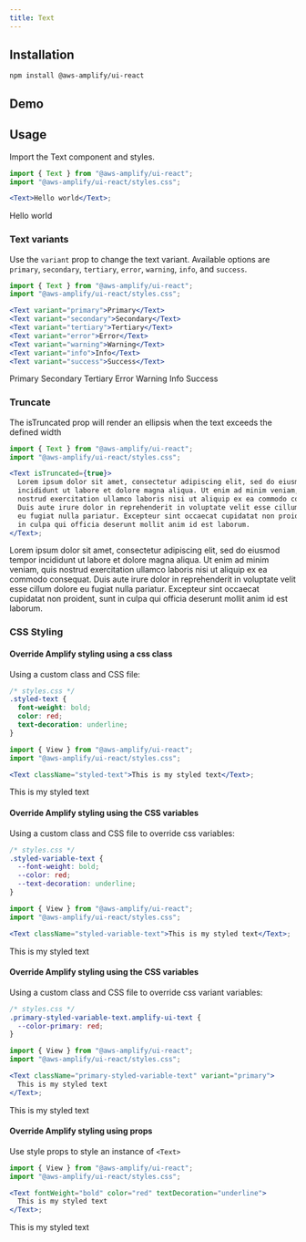 ```yaml
---
title: Text
---
```


## Installation

```
npm install @aws-amplify/ui-react
```

## Demo

<TextDemo />

## Usage

Import the Text component and styles.

```jsx
import { Text } from "@aws-amplify/ui-react";
import "@aws-amplify/ui-react/styles.css";

<Text>Hello world</Text>;
```

<Text>Hello world</Text>

### Text variants

Use the `variant` prop to change the text variant. Available options are `primary`, `secondary`, `tertiary`, `error`, `warning`, `info`, and `success`.

```jsx
import { Text } from "@aws-amplify/ui-react";
import "@aws-amplify/ui-react/styles.css";

<Text variant="primary">Primary</Text>
<Text variant="secondary">Secondary</Text>
<Text variant="tertiary">Tertiary</Text>
<Text variant="error">Error</Text>
<Text variant="warning">Warning</Text>
<Text variant="info">Info</Text>
<Text variant="success">Success</Text>
```

<Text variant="primary">Primary</Text>
<Text variant="secondary">Secondary</Text>
<Text variant="tertiary">Tertiary</Text>
<Text variant="error">Error</Text>
<Text variant="warning">Warning</Text>
<Text variant="info">Info</Text>
<Text variant="success">Success</Text>

### Truncate

The isTruncated prop will render an ellipsis when the text exceeds the defined width

```jsx
import { Text } from "@aws-amplify/ui-react";
import "@aws-amplify/ui-react/styles.css";

<Text isTruncated={true}>
  Lorem ipsum dolor sit amet, consectetur adipiscing elit, sed do eiusmod tempor
  incididunt ut labore et dolore magna aliqua. Ut enim ad minim veniam, quis
  nostrud exercitation ullamco laboris nisi ut aliquip ex ea commodo consequat.
  Duis aute irure dolor in reprehenderit in voluptate velit esse cillum dolore
  eu fugiat nulla pariatur. Excepteur sint occaecat cupidatat non proident, sunt
  in culpa qui officia deserunt mollit anim id est laborum.
</Text>;
```

<Text isTruncated={true}>
  Lorem ipsum dolor sit amet, consectetur adipiscing elit, sed do eiusmod tempor
  incididunt ut labore et dolore magna aliqua. Ut enim ad minim veniam, quis
  nostrud exercitation ullamco laboris nisi ut aliquip ex ea commodo consequat.
  Duis aute irure dolor in reprehenderit in voluptate velit esse cillum dolore
  eu fugiat nulla pariatur. Excepteur sint occaecat cupidatat non proident, sunt
  in culpa qui officia deserunt mollit anim id est laborum.
</Text>

### CSS Styling

#### Override Amplify styling using a css class

Using a custom class and CSS file:

```css
/* styles.css */
.styled-text {
  font-weight: bold;
  color: red;
  text-decoration: underline;
}
```

```jsx
import { View } from "@aws-amplify/ui-react";
import "@aws-amplify/ui-react/styles.css";

<Text className="styled-text">This is my styled text</Text>;
```

<Text className="styled-text">This is my styled text</Text>

#### Override Amplify styling using the CSS variables

Using a custom class and CSS file to override css variables:

```css
/* styles.css */
.styled-variable-text {
  --font-weight: bold;
  --color: red;
  --text-decoration: underline;
}
```

```jsx
import { View } from "@aws-amplify/ui-react";
import "@aws-amplify/ui-react/styles.css";

<Text className="styled-variable-text">This is my styled text</Text>;
```

<Text className="styled-variable-text">This is my styled text</Text>

#### Override Amplify styling using the CSS variables

Using a custom class and CSS file to override css variant variables:

```css
/* styles.css */
.primary-styled-variable-text.amplify-ui-text {
  --color-primary: red;
}
```

```jsx
import { View } from "@aws-amplify/ui-react";
import "@aws-amplify/ui-react/styles.css";

<Text className="primary-styled-variable-text" variant="primary">
  This is my styled text
</Text>;
```

<Text className="primary-styled-variable-text" variant="primary">
  This is my styled text
</Text>

#### Override Amplify styling using props

Use style props to style an instance of `<Text>`

```jsx
import { View } from "@aws-amplify/ui-react";
import "@aws-amplify/ui-react/styles.css";

<Text fontWeight="bold" color="red" textDecoration="underline">
  This is my styled text
</Text>;
```

<Text fontWeight="bold" color="red" textDecoration="underline">
  This is my styled text
</Text>
